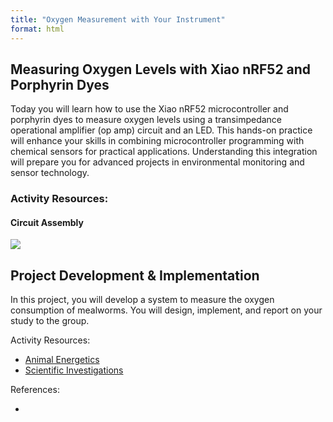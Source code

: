 ```yaml
---
title: "Oxygen Measurement with Your Instrument"
format: html
---
```


## Measuring Oxygen Levels with Xiao nRF52 and Porphyrin Dyes

Today you will learn how to use the Xiao nRF52 microcontroller and porphyrin dyes to measure oxygen levels using a transimpedance operational amplifier (op amp) circuit and an LED. This hands-on practice will enhance your skills in combining microcontroller programming with chemical sensors for practical applications. Understanding this integration will prepare you for advanced projects in environmental monitoring and sensor technology.

### Activity Resources:

#### Circuit Assembly

![](images/clipboard-2779319048.png)

## Project Development & Implementation

In this project, you will develop a system to measure the oxygen consumption of mealworms. You will design, implement, and report on your study to the group.

Activity Resources:

-   [Animal Energetics](https://drive.google.com/file/d/1U2pH7BtwrHkYU36CzU7gfjyTT6UyDaMR/view?usp=sharing)
-   [Scientific Investigations](https://drive.google.com/file/d/1VxwS43iLNfmlDRqQ8AczWFjmiRtCjZ7I/view?usp=sharing)

References:

-   
